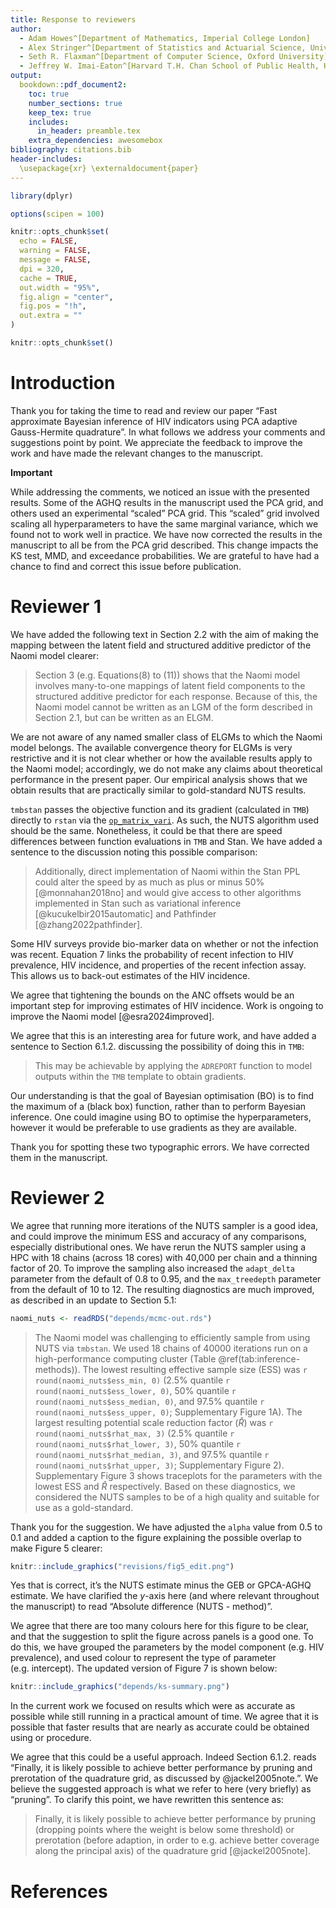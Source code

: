 ```yaml
---
title: Response to reviewers
author:
  - Adam Howes^[Department of Mathematics, Imperial College London]
  - Alex Stringer^[Department of Statistics and Actuarial Science, University of Waterloo]
  - Seth R. Flaxman^[Department of Computer Science, Oxford University]
  - Jeffrey W. Imai-Eaton^[Harvard T.H. Chan School of Public Health, Harvard University]
output:
  bookdown::pdf_document2:
    toc: true
    number_sections: true
    keep_tex: true
    includes:
      in_header: preamble.tex
    extra_dependencies: awesomebox
bibliography: citations.bib
header-includes:
  \usepackage{xr} \externaldocument{paper}
---
```


```r
library(dplyr)

options(scipen = 100)

knitr::opts_chunk$set(
  echo = FALSE,
  warning = FALSE,
  message = FALSE,
  dpi = 320,
  cache = TRUE,
  out.width = "95%",
  fig.align = "center",
  fig.pos = "!h",
  out.extra = ""
)

knitr::opts_chunk$set()
```

\clearpage

# Introduction

Thank you for taking the time to read and review our paper "Fast approximate Bayesian inference of HIV indicators using PCA adaptive Gauss-Hermite quadrature".
In what follows we address your comments and suggestions point by point.
We appreciate the feedback to improve the work and have made the relevant changes to the manuscript.

**Important**

While addressing the comments, we noticed an issue with the presented results.
Some of the AGHQ results in the manuscript used the PCA grid, and others used an experimental "scaled" PCA grid.
This "scaled" grid involved scaling all hyperparameters to have the same marginal variance, which we found not to work well in practice.
We have now corrected the results in the manuscript to all be from the PCA grid described.
This change impacts the KS test, MMD, and exceedance probabilities.
We are grateful to have had a chance to find and correct this issue before publication.

# Reviewer 1

\begin{reviewer}
The class of models to which the present model is assigned, namely Extended Latent Gaussian Models (ELGMs), is very broad, and in my (perhaps rather curmudgeonly) opinion too broad to be of much value. On page 3 the authors write about the new mapping structure for ELGMs which is said to "relax the restriction that there is a one-to-one mapping between the mean response mu and structured additive predictor eta." and "Importantly, this mapping allows for the presence of non-linearity in the model." What exactly is meant by this? The original link function of LGMs can be non-linear of course, though it must sets up invertibility which is easy if it is one-to-one in that sense. Here the many-to-one refers to a mapping from multiple latent parameters to a combined latent parameter, so for example if we're talking about direct summation then yes we can have equality on a set of zero-measure for the many (the pull back of the 'one'), but I bet that for the model to work (in the sense of obeying the conditions of the ELGM convergence proofs) we couldn't, say, define the mapping such that its pull-back is sometimes a set of measure zero and sometimes a set of non-zero measure. It probably wouldn't work if we did a non-linear mapping like the product of the many. But who knows, because all this is left to the user of the ELGMs to figure out: that is, the original ELGM paper is constructed backwards: rather than defining a very strict model class with conditions that ensure a shared computability and set of theoretical results (like the LGM or GLM class) it is instead defined very loosely, meaning that finding out if it's computable using the given algorithms is left up to the user. Rant over. What can the authors do in the present paper? First, I would suggest to be clear on page 3 about what kind of mappings are being done in this model and see if these also match to a named smaller class within the ELGM class, and/or identify fuzzy matches to existing model structures of this form (such as Katie Wilson's "pointless spatial models"); especially those use in spatial statistics and/or epi.
\end{reviewer}

We have added the following text in Section 2.2 with the aim of making the mapping between the latent field and structured additive predictor of the Naomi model clearer:

> Section 3 (e.g. Equations(8) to (11)) shows that the Naomi model involves many-to-one mappings of latent field components to the structured additive predictor for each response. Because of this, the Naomi model cannot be written as an LGM of the form described in Section 2.1, but can be written as an ELGM.

We are not aware of any named smaller class of ELGMs to which the Naomi model belongs.
The available convergence theory for ELGMs is very restrictive and it is not clear whether or how the available results apply to the Naomi model; accordingly, we do not make any claims about theoretical performance in the present paper.
Our empirical analysis shows that we obtain results that are practically similar to gold-standard NUTS results.

\begin{reviewer}
I'm not an expert on the various flavours of NUTS algorithms but from my experience I have always been disappointed in the performance of tmbstan. Are there any comparisons between tmbstan and ordinary stan not conducted by the tmbstan package authors? Do people use tmbstan much in research? The software paper is well-cited but a lot of citations seem to be from other people just talking about software or HMC generally. Perhaps the best way to ally my concern that tmbstan might not be a good benchmark would be to check and explain in the paper whether its flavour of NUTS implementation is comparable to that now used in Stan? If not, perhaps see if a caveat is needed, something along the lines of 'tmbstan was tested because it's compatible with the idea of repurposing existing software (i.e., the original TMB template) but this doesn't mean that rebuilding the model from scratch in Stan, for instance, would create a sampler just as impractically slow'.
\end{reviewer}

`tmbstan` passes the objective function and its gradient (calculated in `TMB`) directly to `rstan` via the [`op_matrix_vari`](https://mc-stan.org/math/classstan_1_1math_1_1op__matrix__vari.html).
As such, the NUTS algorithm used should be the same.
Nonetheless, it could be that there are speed differences between function evaluations in `TMB` and Stan.
We have added a sentence to the discussion noting this possible comparison:

> Additionally, direct implementation of Naomi within the Stan PPL could alter the speed by as much as plus or minus 50% [@monnahan2018no] and would give access to other algorithms implemented in Stan such as variational inference [@kucukelbir2015automatic] and Pathfinder [@zhang2022pathfinder].

\begin{reviewer}
The equation for the fraction recently infected on page 17 puzzles me; though I don't come from the HIV field. It seems to me that this is a convenience 'guesstimation' used only as an output for end users, rather than being fitted to data or offering some kind structural constraint on the fits? Can these model outputs be pushed into a compartmental model later to give 'proper' incidence estimates, i.e., ones inferred from changes to prevalence and death rates? Also, presumably the epidemiology prescribes some tight bounds on the ANC offsets given the demography of birth and sexual partnership; are these pre-built into the priors for the model?
\end{reviewer}

Some HIV surveys provide bio-marker data on whether or not the infection was recent.
Equation 7 links the probability of recent infection to HIV prevalence, HIV incidence, and properties of the recent infection assay.
This allows us to back-out estimates of the HIV incidence.
<!-- Is there something to add to the manuscript here? -->

We agree that tightening the bounds on the ANC offsets would be an important step for improving estimates of HIV incidence.
Work is ongoing to improve the Naomi model [@esra2024improved].
<!-- Has this work been included yet, or it's still to be done in future? -->

\begin{reviewer}
You anticipated my very clever idea for improving the performance of the PCA algorithm: namely, to consider the relevance of each dimension to a measure of uncertainty relevant to the end predictive purposes. Are calculations of this nature possible with TMB as it stands, or would one need to dig into the bowels of the c++ code and create a TMB package extension? I think this is an interesting area for future work.
\end{reviewer}

We agree that this is an interesting area for future work, and have added a sentence to Section 6.1.2. discussing the possibility of doing this in `TMB`:

> This may be achievable by applying the `ADREPORT` function to model outputs within the `TMB` template to obtain gradients.

\begin{reviewer}
Finally, on page 17 it feels like Bayesian 'optimisation' is another natural competitor in this space, especially since it's quite straightforward to just run this kind of algorithm to explore hyper parameters until you get bored or run out of time, i.e., you get what you get from stopping early, unlike HMC for instance.
\end{reviewer}

Our understanding is that the goal of Bayesian optimisation (BO) is to find the maximum of a (black box) function, rather than to perform Bayesian inference.
One could imagine using BO to optimise the hyperparameters, however it would be preferable to use gradients as they are available.

\begin{reviewer}
Typos spotted:
p2 "closer [to]"
p4. "hyperparmters"
\end{reviewer}

Thank you for spotting these two typographic errors.
We have corrected them in the manuscript.

# Reviewer 2

\begin{reviewer}
The NUTS sampler was run for 4 chains for 100,000 iterations, with the first half discarded. This gives a lowest ESS of 208 and a largest Rhat of 1.021. This run took 79 hours. While this run is pretty reasonable for applied work, I do worry about it being used as a gold standard to compare against. Given that the authors are comparing the full posterior distribution, the tails are quite important which will be poorly characterised with ESS of 208. The Rhat of 1.021 is just about ok, so only slightly longer runs, but many more chains would, at fairly little expense, really improve the ESS. Can the model be run with 16 chains on an HPC or something?
\end{reviewer}

We agree that running more iterations of the NUTS sampler is a good idea, and could improve the minimum ESS and accuracy of any comparisons, especially distributional ones.
We have rerun the NUTS sampler using a HPC with 18 chains (across 18 cores) with 40,000 per chain and a thinning factor of 20.
To improve the sampling also increased the `adapt_delta` parameter from the default of 0.8 to 0.95, and the `max_treedepth` parameter from the default of 10 to 12.
The resulting diagnostics are much improved, as described in an update to Section 5.1:

```r
naomi_nuts <- readRDS("depends/mcmc-out.rds")
```

> The Naomi model was challenging to efficiently sample from using NUTS via `tmbstan`.
We used 18 chains of 40000 iterations run on a high-performance computing cluster (Table \@ref(tab:inference-methods)).
The lowest resulting effective sample size (ESS) was `r round(naomi_nuts$ess_min, 0)` (2.5% quantile `r round(naomi_nuts$ess_lower, 0)`, 50% quantile `r round(naomi_nuts$ess_median, 0)`, and 97.5% quantile `r round(naomi_nuts$ess_upper, 0)`; Supplementary Figure 1A).
The largest resulting potential scale reduction factor ($\hat R$) was `r round(naomi_nuts$rhat_max, 3)` (2.5% quantile `r round(naomi_nuts$rhat_lower, 3)`, 50% quantile `r round(naomi_nuts$rhat_median, 3)`, and 97.5% quantile `r round(naomi_nuts$rhat_upper, 3)`; Supplementary Figure 2).
Supplementary Figure 3 shows traceplots for the parameters with the lowest ESS and $\hat R$ respectively.
Based on these diagnostics, we considered the NUTS samples to be of a high quality and suitable for use as a gold-standard.

\begin{reviewer}
I really like Figure 5 but just a few more words explaining the green lines would be useful. My first thought was that there was 1 or 3 green lines and that the width meant something. I realise now it's 6561 green lines that either overlap or join together to make thick lines. Perhaps some alpha would help communicate this.
\end{reviewer}

Thank you for the suggestion.
We have adjusted the `alpha` value from 0.5 to 0.1 and added a caption to the figure explaining the possible overlap to make Figure 5 clearer:

```r
knitr::include_graphics("revisions/fig5_edit.png")
```

\begin{reviewer}
In Figure 6, is the y axis NUTS estimate - GEB estimate? Or the other way around? For the posterior SD, you can interpret positive and negative errors as being conservative or anti-conservative. The new method moves the 3 little clusters at 1.1, 1.4 and 1.8 from negative to positive which seems it could be important and worth noting.
\end{reviewer}

Yes that is correct, it's the NUTS estimate minus the GEB or GPCA-AGHQ estimate.
We have clarified the $y$-axis here (and where relevant throughout the manuscript) to read "Absolute difference (NUTS - method)".

\begin{reviewer}
Figure 7 is very hard to read. It's an interesting and useful plot. However, I would much prefer the labels to be proper greek characters. And there is just too many colours, so I think it needs to be split into 4 or so groups on seperate panels.
\end{reviewer}

We agree that there are too many colours here for this figure to be clear, and that the suggestion to split the figure across panels is a good one.
To do this, we have grouped the parameters by the model component (e.g. HIV prevalence), and used colour to represent the type of parameter (e.g. intercept).
The updated version of Figure 7 is shown below:

```r
knitr::include_graphics("depends/ks-summary.png")
```

\begin{reviewer}
The authors mention that the method is tunable with how many PCA components are selected and what value of k to use. It is a bit of a shame that one or two other options are not examined. But I understand it is already a lot of work to describe all the results. Given that this model is now on the slow side, I would prioritise examining a method that accounts for 80% of the variance, i.e. a faster model rather than a more accurate model. So I will leave it to the authors whether or not to do more work here.
\end{reviewer}

In the current work we focused on results which were as accurate as possible while still running in a practical amount of time.
We agree that it is possible that faster results that are nearly as accurate could be obtained using or procedure.

\begin{reviewer}
Just looking at Figure 2, a useful intermediate scheme to me seems to be to drop the corners of the grid. So you would be left with 5 points. That said, I think the benefit of this reduces as you get to higher dimensions. So please don't take this comments as work to be done, but rather as an interesting idea for future work.
\end{reviewer}

We agree that this could be a useful approach.
Indeed Section 6.1.2. reads "Finally, it is likely possible to achieve better performance by pruning and prerotation of the quadrature grid, as discussed by @jackel2005note.".
We believe the suggested approach is what we refer to here (very briefly) as "pruning".
To clarify this point, we have rewritten this sentence as:

> Finally, it is likely possible to achieve better performance by pruning (dropping points where the weight is below some threshold) or prerotation (before adaption, in order to e.g. achieve better coverage along the principal axis) of the quadrature grid [@jackel2005note].

# References {#references .unnumbered}
